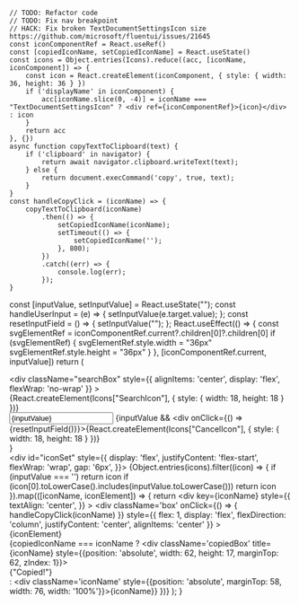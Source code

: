 
    // TODO: Refactor code
    // TODO: Fix nav breakpoint
    // HACK: Fix broken TextDocumentSettingsIcon size https://github.com/microsoft/fluentui/issues/21645
    const iconComponentRef = React.useRef()
    const [copiedIconName, setCopiedIconName] = React.useState()
    const icons = Object.entries(Icons).reduce((acc, [iconName, iconComponent]) => {
        const icon = React.createElement(iconComponent, { style: { width: 36, height: 36 } })
        if ('displayName' in iconComponent) {
            acc[iconName.slice(0, -4)] = iconName === "TextDocumentSettingsIcon" ? <div ref={iconComponentRef}>{icon}</div> : icon
        }
        return acc
    }, {})
    async function copyTextToClipboard(text) {
        if ('clipboard' in navigator) {
            return await navigator.clipboard.writeText(text);
        } else {
            return document.execCommand('copy', true, text);
        }
    }
    const handleCopyClick = (iconName) => {
        copyTextToClipboard(iconName)
            .then(() => {
                setCopiedIconName(iconName);
                setTimeout(() => {
                    setCopiedIconName('');
                }, 800);
            })
            .catch((err) => {
                console.log(err);
            });
    }
  const [inputValue, setInputValue] = React.useState("");
  const handleUserInput = (e) => {
    setInputValue(e.target.value);
  };
  const resetInputField = () => {
    setInputValue("");
  };
    React.useEffect(() => {
        const svgElementRef = iconComponentRef.current?.children[0]?.children[0]
        if (svgElementRef) {
            svgElementRef.style.width = "36px"
            svgElementRef.style.height = "36px"
        }
    }, [iconComponentRef.current, inputValue])
    return (
        <div>
            <div className="searchBox" style={{ alignItems: 'center',  display: 'flex', flexWrap: 'no-wrap' }} >
                <div>{React.createElement(Icons["SearchIcon"], { style: { width: 18, height: 18 } })}</div>
                <input className="input" type="text" placeholder="Search icons" value={inputValue} onChange={handleUserInput} />
                {inputValue && <div onClick={() => {resetInputField()}}>{React.createElement(Icons["CancelIcon"], { style: { width: 18, height: 18 } })}</div>}
            </div>
            <br />
            <div
                id="iconSet"
                style={{
                    display: 'flex',
                    justifyContent: 'flex-start',
                    flexWrap: 'wrap',
                    gap: '6px',
                }}>
                {Object.entries(icons).filter((icon) => {
                    if (inputValue === '') return icon
                    if (icon[0].toLowerCase().includes(inputValue.toLowerCase())) return icon
                }).map(([iconName, iconElement]) => {
                    return <div key={iconName} style={{
                        textAlign: 'center',
                    }} >
                        <div
                            className='box'
                            onClick={() => { handleCopyClick(iconName) }}
                            style={{
                                    flex: 1,
                                    display: 'flex',
                                    flexDirection: 'column',
                                    justifyContent: 'center',
                                    alignItems: 'center'
                                }}
                            >
                            <div>{iconElement}</div>
                            {copiedIconName === iconName ? <div className='copiedBox' title={iconName} style={{position: 'absolute', width: 62, height: 17, marginTop: 62, zIndex: 1}}><div className="copied">{"Copied!"}</div></div> : <div className='iconName' style={{position: 'absolute', marginTop: 58, width: 76, width: '100%'}}>{iconName}</div>}
                        </div>
                    </div>
                })}
            </div>
        </div>
    );
}

<IconsPage />